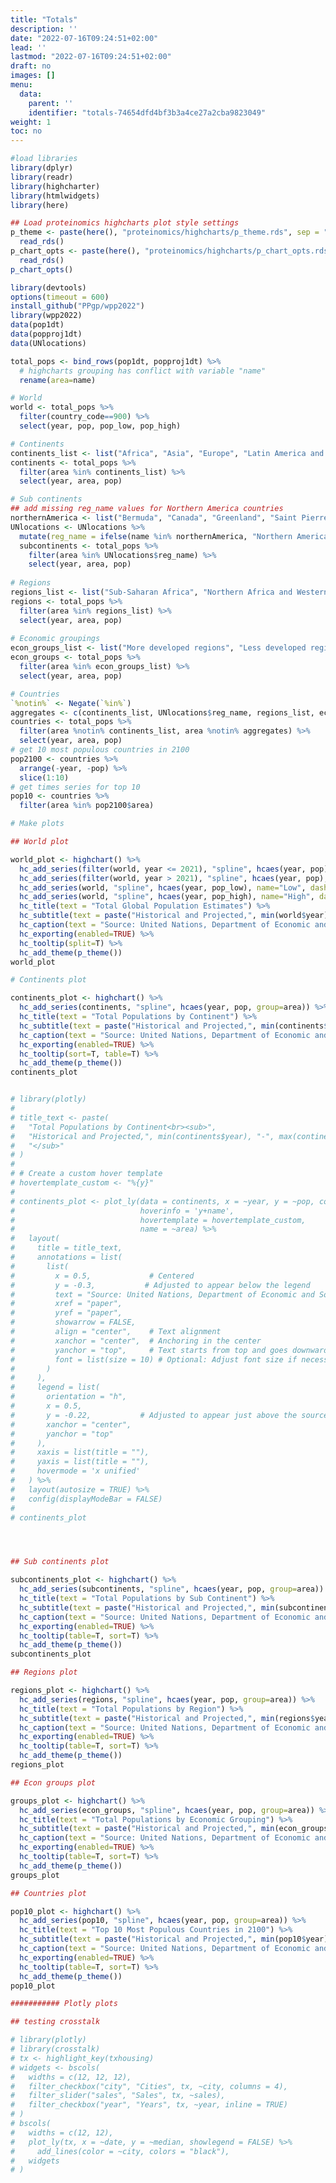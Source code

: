```yaml
---
title: "Totals"
description: ''
date: "2022-07-16T09:24:51+02:00"
lead: ''
lastmod: "2022-07-16T09:24:51+02:00"
draft: no
images: []
menu:
  data:
    parent: ''
    identifier: "totals-74654dfd4bf3b3a4ce27a2cba9823049"
weight: 1
toc: no
---
```


```r
#load libraries
library(dplyr)
library(readr)
library(highcharter)
library(htmlwidgets)
library(here)

## Load proteinomics highcharts plot style settings
p_theme <- paste(here(), "proteinomics/highcharts/p_theme.rds", sep = "/") %>%
  read_rds()
p_chart_opts <- paste(here(), "proteinomics/highcharts/p_chart_opts.rds", sep = "/") %>%
  read_rds()
p_chart_opts()
```

```r
library(devtools)
options(timeout = 600)
install_github("PPgp/wpp2022")
library(wpp2022)
data(pop1dt)
data(popproj1dt)
data(UNlocations)

total_pops <- bind_rows(pop1dt, popproj1dt) %>%
  # highcharts grouping has conflict with variable "name"
  rename(area=name)

# World
world <- total_pops %>%
  filter(country_code==900) %>%
  select(year, pop, pop_low, pop_high)

# Continents
continents_list <- list("Africa", "Asia", "Europe", "Latin America and the Caribbean", "Northern America", "Oceania")
continents <- total_pops %>%
  filter(area %in% continents_list) %>%
  select(year, area, pop)

# Sub continents
## add missing reg_name values for Northern America countries
northernAmerica <- list("Bermuda", "Canada", "Greenland", "Saint Pierre and Miquelon", "United States of America")
UNlocations <- UNlocations %>%
  mutate(reg_name = ifelse(name %in% northernAmerica, "Northern America", reg_name))
  subcontinents <- total_pops %>%
    filter(area %in% UNlocations$reg_name) %>%
    select(year, area, pop)
  
# Regions
regions_list <- list("Sub-Saharan Africa", "Northern Africa and Western Asia", "Central and Southern Asia", "Eastern and South-Eastern Asia", "Latin America and the Caribbean", "Oceania (excluding Australia and New Zealand)", "Australia/New Zealand", "Europe and Northern America")
regions <- total_pops %>%
  filter(area %in% regions_list) %>%
  select(year, area, pop)
  
# Economic groupings
econ_groups_list <- list("More developed regions", "Less developed regions", "Least developed countries", "Less developed regions, excluding least developed countries", "Less developed regions, excluding China", "Land-locked Developing Countries (LLDC)", "Small Island Developing States (SIDS)", "High-income countries", "Middle-income countries", "Upper-middle-income countries", "Lower-middle-income countries", "Low-income countries", "No income group available")
econ_groups <- total_pops %>%
  filter(area %in% econ_groups_list) %>%
  select(year, area, pop)

# Countries
`%notin%` <- Negate(`%in%`)
aggregates <- c(continents_list, UNlocations$reg_name, regions_list, econ_groups_list, "World")
countries <- total_pops %>%
  filter(area %notin% continents_list, area %notin% aggregates) %>%
  select(year, area, pop) 
# get 10 most populous countries in 2100
pop2100 <- countries %>%
  arrange(-year, -pop) %>%
  slice(1:10)
# get times series for top 10
pop10 <- countries %>%
  filter(area %in% pop2100$area)

```


```r

# Make plots

## World plot

world_plot <- highchart() %>%
  hc_add_series(filter(world, year <= 2021), "spline", hcaes(year, pop), name="Historical") %>%
  hc_add_series(filter(world, year > 2021), "spline", hcaes(year, pop), name="Median", color="red", dashStyle="shortdash") %>%
  hc_add_series(world, "spline", hcaes(year, pop_low), name="Low", dashStyle="shortdash") %>%
  hc_add_series(world, "spline", hcaes(year, pop_high), name="High", dashStyle="shortdash") %>%
  hc_title(text = "Total Global Population Estimates") %>%
  hc_subtitle(text = paste("Historical and Projected,", min(world$year), "-", max(world$year))) %>%
  hc_caption(text = "Source: United Nations, Department of Economic and Social Affairs, Population Division (2022). World Population Prospects 2022.") %>%
  hc_exporting(enabled=TRUE) %>%
  hc_tooltip(split=T) %>%
  hc_add_theme(p_theme())
world_plot

# Continents plot

continents_plot <- highchart() %>%
  hc_add_series(continents, "spline", hcaes(year, pop, group=area)) %>%
  hc_title(text = "Total Populations by Continent") %>%
  hc_subtitle(text = paste("Historical and Projected,", min(continents$year), "-", max(continents$year))) %>%
  hc_caption(text = "Source: United Nations, Department of Economic and Social Affairs, Population Division (2022). World Population Prospects 2022.") %>%
  hc_exporting(enabled=TRUE) %>%
  hc_tooltip(sort=T, table=T) %>%
  hc_add_theme(p_theme())
continents_plot


# library(plotly)
# 
# title_text <- paste(
#   "Total Populations by Continent<br><sub>",
#   "Historical and Projected,", min(continents$year), "-", max(continents$year),
#   "</sub>"
# )
# 
# # Create a custom hover template
# hovertemplate_custom <- "%{y}"
# 
# continents_plot <- plot_ly(data = continents, x = ~year, y = ~pop, color = ~area, type = "scatter", mode = "lines",
#                            hoverinfo = 'y+name',
#                            hovertemplate = hovertemplate_custom,
#                            name = ~area) %>%
#   layout(
#     title = title_text,
#     annotations = list(
#       list(
#         x = 0.5,             # Centered
#         y = -0.3,           # Adjusted to appear below the legend
#         text = "Source: United Nations, Department of Economic and Social Affairs, Population Division (2022). World Population Prospects 2022.",
#         xref = "paper",
#         yref = "paper",
#         showarrow = FALSE,
#         align = "center",    # Text alignment
#         xanchor = "center",  # Anchoring in the center
#         yanchor = "top",     # Text starts from top and goes downward
#         font = list(size = 10) # Optional: Adjust font size if necessary
#       )
#     ),
#     legend = list(
#       orientation = "h",
#       x = 0.5,
#       y = -0.22,           # Adjusted to appear just above the source text
#       xanchor = "center",
#       yanchor = "top"
#     ),
#     xaxis = list(title = ""),
#     yaxis = list(title = ""),
#     hovermode = 'x unified'
#   ) %>%
#   layout(autosize = TRUE) %>%
#   config(displayModeBar = FALSE)
# 
# continents_plot




## Sub continents plot

subcontinents_plot <- highchart() %>%
  hc_add_series(subcontinents, "spline", hcaes(year, pop, group=area)) %>%
  hc_title(text = "Total Populations by Sub Continent") %>%
  hc_subtitle(text = paste("Historical and Projected,", min(subcontinents$year), "-", max(subcontinents$year))) %>%
  hc_caption(text = "Source: United Nations, Department of Economic and Social Affairs, Population Division (2022). World Population Prospects 2022.") %>%
  hc_exporting(enabled=TRUE) %>%
  hc_tooltip(table=T, sort=T) %>%
  hc_add_theme(p_theme()) 
subcontinents_plot

## Regions plot

regions_plot <- highchart() %>%
  hc_add_series(regions, "spline", hcaes(year, pop, group=area)) %>%
  hc_title(text = "Total Populations by Region") %>%
  hc_subtitle(text = paste("Historical and Projected,", min(regions$year), "-", max(regions$year))) %>%
  hc_caption(text = "Source: United Nations, Department of Economic and Social Affairs, Population Division (2022). World Population Prospects 2022.") %>%
  hc_exporting(enabled=TRUE) %>%
  hc_tooltip(table=T, sort=T) %>%
  hc_add_theme(p_theme()) 
regions_plot

## Econ groups plot

groups_plot <- highchart() %>%
  hc_add_series(econ_groups, "spline", hcaes(year, pop, group=area)) %>%
  hc_title(text = "Total Populations by Economic Grouping") %>%
  hc_subtitle(text = paste("Historical and Projected,", min(econ_groups$year), "-", max(econ_groups$year))) %>%
  hc_caption(text = "Source: United Nations, Department of Economic and Social Affairs, Population Division (2022). World Population Prospects 2022.") %>%
  hc_exporting(enabled=TRUE) %>%
  hc_tooltip(table=T, sort=T) %>%
  hc_add_theme(p_theme()) 
groups_plot

## Countries plot

pop10_plot <- highchart() %>%
  hc_add_series(pop10, "spline", hcaes(year, pop, group=area)) %>%
  hc_title(text = "Top 10 Most Populous Countries in 2100") %>%
  hc_subtitle(text = paste("Historical and Projected,", min(pop10$year), "-", max(pop10$year))) %>%
  hc_caption(text = "Source: United Nations, Department of Economic and Social Affairs, Population Division (2022). World Population Prospects 2022.") %>%
  hc_exporting(enabled=TRUE) %>%
  hc_tooltip(table=T, sort=T) %>%
  hc_add_theme(p_theme()) 
pop10_plot

########### Plotly plots

## testing crosstalk

# library(plotly)
# library(crosstalk)
# tx <- highlight_key(txhousing)
# widgets <- bscols(
#   widths = c(12, 12, 12),
#   filter_checkbox("city", "Cities", tx, ~city, columns = 4),
#   filter_slider("sales", "Sales", tx, ~sales),
#   filter_checkbox("year", "Years", tx, ~year, inline = TRUE)
# )
# bscols(
#   widths = c(12, 12), 
#   plot_ly(tx, x = ~date, y = ~median, showlegend = FALSE) %>% 
#     add_lines(color = ~city, colors = "black"),
#   widgets
# )

```
